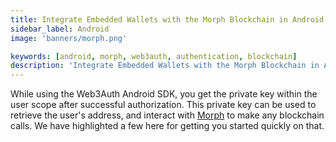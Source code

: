 ```yaml
---
title: Integrate Embedded Wallets with the Morph Blockchain in Android
sidebar_label: Android
image: 'banners/morph.png'

keywords: [android, morph, web3auth, authentication, blockchain]
description: 'Integrate Embedded Wallets with the Morph Blockchain in Android | Embedded Wallets'
---
```



<SEO
  title="Integrate Embedded Wallets with the Morph Blockchain in Android"
  description="Integrate Embedded Wallets with the Morph Blockchain in Android | Embedded Wallets"
  image="https://web3auth.io/docs/banners/morph.png"
  slug="/embedded-wallets/connect-blockchain/evm/morph/android"
/>

While using the Web3Auth Android SDK, you get the private key within the user scope after successful authorization. This private key can be used to retrieve the user's address, and interact with [Morph](https://morphl2.io/) to make any blockchain calls. We have highlighted a few here for getting you started quickly on that.

<EVMInteraction />

